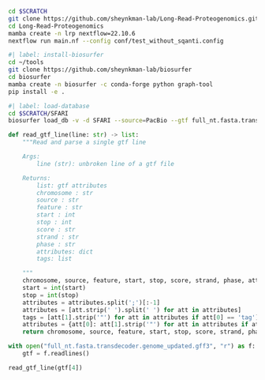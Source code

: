 ```bash
cd $SCRATCH
git clone https://github.com/sheynkman-lab/Long-Read-Proteogenomics.git
cd Long-Read-Proteogenomics
mamba create -n lrp nextflow=22.10.6
nextflow run main.nf --config conf/test_without_sqanti.config 
```

```bash
#| label: install-biosurfer
cd ~/tools
git clone https://github.com/sheynkman-lab/biosurfer
cd biosurfer
mamba create -n biosurfer -c conda-forge python graph-tool
pip install -e .
```

```bash
#| label: load-database
cd $SCRATCH/SFARI
biosurfer load_db -v -d SFARI --source=PacBio --gtf full_nt.fasta.transdecoder.genome_updated.gff3 --tx_fasta full_nt.fasta --tl_fasta full_nt.fasta.transdecoder_clean.pep --sqanti proc/merged_collapsed_classification.filtered_lite_classification.txt
```


```python
def read_gtf_line(line: str) -> list:
    """Read and parse a single gtf line

    Args:
        line (str): unbroken line of a gtf file

    Returns:
        list: gtf attributes
        chromosome : str
        source : str
        feature : str
        start : int
        stop : int
        score : str
        strand : str
        phase : str
        attributes: dict
        tags: list

    """
    chromosome, source, feature, start, stop, score, strand, phase, attributes = line.split('\t')
    start = int(start)
    stop = int(stop)
    attributes = attributes.split(';')[:-1]
    attributes = [att.strip(' ').split(' ') for att in attributes]
    tags = [att[1].strip('"') for att in attributes if att[0] == 'tag']
    attributes = {att[0]: att[1].strip('"') for att in attributes if att[0] != 'tag'}
    return chromosome, source, feature, start, stop, score, strand, phase, attributes, tags
```

```python
with open("full_nt.fasta.transdecoder.genome_updated.gff3", "r") as f:
    gtf = f.readlines()
```

```python
read_gtf_line(gtf[4])
```